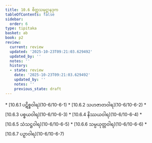 ```yaml
---
title: 10.6 စိတ္တသမုဋ္ဌာနဒုက
tableOfContents: false
sidebar:
  order: 6
type: tipitaka
basket: ab
book: p2
review:
  current: review
  updated: '2025-10-23T09:21:03.629492'
  updated_by: ''
  notes: ''
  history:
  - state: review
    date: '2025-10-23T09:21:03.629492'
    updated_by: ''
    notes: ''
    previous_state: draft
---
```



<ReviewStatus review={frontmatter.review} showDetails={true} />

<HypothesisAnnotation frontmatter={frontmatter} />

<DynamicBreadcrumb />



<TableOfContents book="p2" section="10.6">
* [10.6.1 ပဋိစ္စဝါရ](10-6/10-6-1)
* [10.6.2 သဟဇာတဝါရ](10-6/10-6-2)
* [10.6.3 ပစ္စယဝါရ](10-6/10-6-3)
* [10.6.4 နိဿယဝါရ](10-6/10-6-4)
* [10.6.5 သံသဋ္ဌဝါရ](10-6/10-6-5)
* [10.6.6 သမ္ပယုတ္တဝါရ](10-6/10-6-6)
* [10.6.7 ပဉှာဝါရ](10-6/10-6-7)
</TableOfContents>